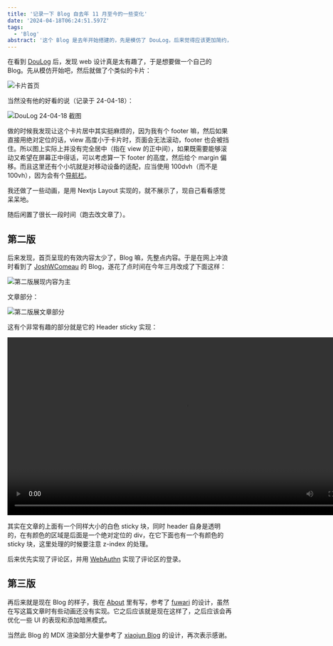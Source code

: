 ```yaml
---
title: '记录一下 Blog 自去年 11 月至今的一些变化'
date: '2024-04-18T06:24:51.597Z'
tags:
  - 'Blog'
abstract: '这个 Blog 是去年开始搭建的，先是模仿了 DouLog，后来觉得应该更加简约，于是换成了像 JoshWComeau 那种风格。再后来看到了一个不错的模板，遂又做了一些改变...'
---
```


在看到 [DouLog](https://im.daidr.me/) 后，发现 web 设计真是太有趣了，于是想要做一个自己的 Blog。先从模仿开始吧，然后就做了个类似的卡片：

![卡片首页](/images/2024-04-18-blog-change/卡片首页.png)

当然没有他的好看的说（记录于 24-04-18）：

![DouLog 24-04-18 截图](/images/2024-04-18-blog-change/DouLog.png)

做的时候我发现让这个卡片居中其实挺麻烦的，因为我有个 footer 嘛，然后如果直接用绝对定位的话，view 高度小于卡片时，页面会无法滚动，footer 也会被挡住。所以图上实际上并没有完全居中（指在 view 的正中间），如果既需要能够滚动又希望在屏幕正中得话，可以考虑算一下 footer 的高度，然后给个 margin 偏移。而且这里还有个小坑就是对移动设备的适配，应当使用 100dvh（而不是 100vh），因为会有个[导航栏](https://web.dev/blog/viewport-units#the-need-for-new-viewport-units)。

我还做了一些动画，是用 Nextjs Layout 实现的，就不展示了，现自己看看感觉呆呆地。

随后闲置了很长一段时间（跑去改文章了）。

## 第二版

后来发现，首页呈现的有效内容太少了，Blog 嘛，先整点内容。于是在网上冲浪时看到了 [JoshWComeau](https://www.joshwcomeau.com/) 的 Blog，遂花了点时间在今年三月改成了下面这样：

![第二版展现内容为主](/images/2024-04-18-blog-change/第二版展现内容为主.png)

文章部分：

![第二版展文章部分](/images/2024-04-18-blog-change/第二版文章部分.png)

这有个非常有趣的部分就是它的 Header sticky 实现：

<video width="800" controls playsInline>
  <source src="/images/2024-04-18-blog-change/Header演示.mp4" type="video/mp4" />
</video>

其实在文章的上面有一个同样大小的白色 sticky 块，同时 header 自身是透明的，在有颜色的区域是后面是一个绝对定位的 div，在它下面也有一个有颜色的 sticky 块，这里处理的时候要注意 z-index 的处理。

后来优先实现了评论区，并用 [WebAuthn](/posts/2024-04-12-webauthn) 实现了评论区的登录。

## 第三版

再后来就是现在 Blog 的样子，我在 [About](/about) 里有写，参考了 [fuwari](https://github.com/saicaca/fuwari) 的设计，虽然在写这篇文章时有些动画还没有实现。它之后应该就是现在这样了，之后应该会再优化一些 UI 的表现和添加暗黑模式。

当然此 Blog 的 MDX 渲染部分大量参考了 [xiaojun Blog](https://github.com/xiaojundebug/xiaojun.im) 的设计，再次表示感谢。